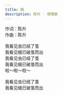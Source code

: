 ```yaml
---
title: 蛾
description: 陈升 - 恨情歌
---
```


作词：陈升<br />作曲：陈升<br /><br />我看见虫已结了茧<br />我看见蛾已破茧而出<br />我看见虫已结了茧<br />我看见蛾已破茧而出<br />啦～啦～啦～<br /><br />我看见虫已结了茧<br />我看见蛾已破茧而出